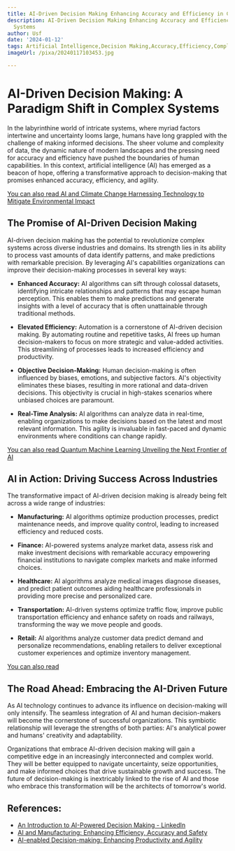 ```yaml
---
title: AI-Driven Decision Making Enhancing Accuracy and Efficiency in Complex Systems
description: AI-Driven Decision Making Enhancing Accuracy and Efficiency in Complex
  Systems
author: Usf
date: '2024-01-12'
tags: Artificial Intelligence,Decision Making,Accuracy,Efficiency,Complex Systems
imageUrl: /pixa/20240117103453.jpg

---
```

# AI-Driven Decision Making: A Paradigm Shift  in Complex Systems

In the labyrinthine  world of intricate systems, where myriad  factors intertwine  and uncertainty looms large, humans have long  grappled with the challenge of making informed  decisions. The sheer volume and complexity of data, the  dynamic nature  of modern landscapes and the pressing need for accuracy and efficiency have pushed the boundaries of human capabilities. In this context,  artificial intelligence (AI) has emerged  as a beacon of  hope, offering a  transformative  approach to  decision-making that promises  enhanced accuracy, efficiency, and  agility.

[You can also read AI and Climate Change Harnessing Technology to Mitigate Environmental Impact](AI%20and%20Climate%20Change%20Harnessing%20Technology%20to%20Mitigate%20Environmental%20Impact)


## The Promise of AI-Driven Decision Making

AI-driven decision making has the potential to  revolutionize complex systems across diverse industries and domains. Its strength lies in its ability to process  vast amounts of  data identify patterns, and make predictions with remarkable precision. By leveraging AI's capabilities organizations can improve their decision-making  processes in several key ways:

* **Enhanced Accuracy:** AI algorithms can sift through  colossal datasets, identifying intricate relationships and patterns that may escape human perception.  This enables  them to make predictions and generate insights with a level of accuracy that  is often  unattainable through traditional methods.

* **Elevated Efficiency:** Automation is a cornerstone of AI-driven decision making. By automating routine and repetitive tasks, AI frees up human decision-makers to focus on more strategic and value-added activities. This streamlining of processes leads to increased efficiency and productivity.

*  **Objective Decision-Making:** Human decision-making is often influenced by biases, emotions, and subjective factors. AI's objectivity eliminates these biases, resulting in more rational and data-driven decisions. This objectivity is  crucial in high-stakes scenarios where unbiased  choices are paramount.

* **Real-Time Analysis:** AI algorithms can analyze data  in real-time, enabling organizations to make  decisions based on the latest and most relevant information. This agility is invaluable in fast-paced and dynamic environments where conditions can change rapidly.

[You can also read  Quantum Machine Learning Unveiling the  Next Frontier of AI](Quantum%20Machine%20Learning%20Unveiling%20the%20Next%20Frontier%20of%20AI)


## AI in  Action: Driving Success Across Industries

The  transformative impact of AI-driven decision making is already being felt across a wide range of industries:

* **Manufacturing:** AI algorithms optimize production processes,  predict maintenance needs, and improve quality control, leading to increased efficiency and reduced costs.

* **Finance:** AI-powered systems analyze market data, assess risk and make investment decisions  with remarkable  accuracy empowering financial institutions to navigate complex markets and  make informed choices.

* **Healthcare:** AI algorithms analyze medical images diagnose diseases, and predict patient outcomes aiding healthcare professionals in providing more precise  and personalized care.

* **Transportation:** AI-driven systems optimize traffic flow,  improve  public transportation efficiency and enhance safety on roads and railways, transforming the way we move people and goods.

* **Retail:** AI algorithms analyze customer data predict demand and personalize recommendations, enabling retailers to deliver exceptional customer experiences and optimize inventory management.

[You can also read ]()


## The Road Ahead: Embracing the AI-Driven  Future

As AI technology continues to advance its influence on decision-making will only  intensify.  The seamless integration of AI  and human decision-makers will  become the cornerstone of successful organizations. This  symbiotic relationship will leverage the strengths of both parties: AI's analytical  power and  humans' creativity and adaptability.

Organizations that  embrace AI-driven decision making will gain a competitive edge in an increasingly  interconnected  and complex world. They will be  better equipped to navigate uncertainty, seize opportunities,  and make informed choices that drive sustainable growth and success. The  future of decision-making is inextricably linked to the rise of  AI and those who embrace  this transformation will be the architects of tomorrow's world.

## References:
- [An Introduction to AI-Powered Decision Making - LinkedIn](https://www.linkedin.com/pulse/introduction-ai-powered-decision-making-paramjeet-singh)
- [AI and Manufacturing: Enhancing Efficiency, Accuracy and Safety](https://gigster.com/blog/ai-in-manufacturing/)
- [AI-enabled Decision-making: Enhancing Productivity and Agility](https://www.evalueserve.com/blog/ai-enabled-decision-making-enhancing-productivity-and-agility-in-organizations/)
